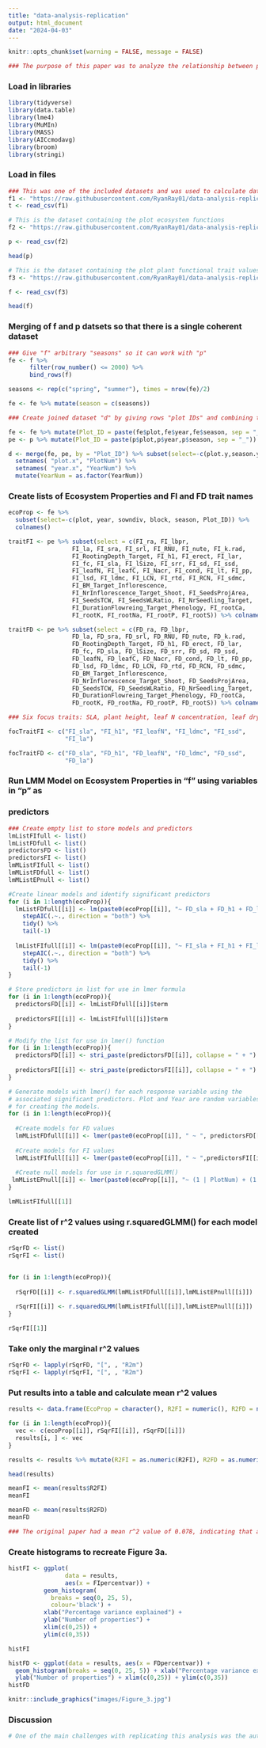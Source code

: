 ```yaml
---
title: "data-analysis-replication"
output: html_document
date: "2024-04-03"
---
```

```r
knitr::opts_chunk$set(warning = FALSE, message = FALSE) 
```

```r
### The purpose of this paper was to analyze the relationship between plant traits and ecosystem properties to see if plant traits could be used as predictors of ecosystem properties using linear mixed models and calculating marginal r^2 values of those models to investigate the proportion of variance explained by traits. The analysis focused on six plant functional traits as predictors of the ecosystem properties. There were two datasets used, which are saved as p and f in this code. Dataset P contains plot data with variables to be used as the ecosystem properties and dataset f contains the data regarding the plant functional traits for each plot. Dataset "f" contains two separate values for each trait "FD" and "FI", in my analysis I separated the values for each model as using both in each model led to more different results than the authors. 
```


### Load in libraries
```r
library(tidyverse)
library(data.table)
library(lme4)
library(MuMIn)
library(MASS)
library(AICcmodavg)
library(broom)
library(stringi)
```

### Load in files
```r

### This was one of the included datasets and was used to calculate dataset "f" by the authors. 
f1 <- "https://raw.githubusercontent.com/RyanRay01/data-analysis-replication/main/data/traits.st.csv"
t <- read_csv(f1)

# This is the dataset containing the plot ecosystem functions
f2 <- "https://raw.githubusercontent.com/RyanRay01/data-analysis-replication/main/data/predictors_raw.csv"

p <- read_csv(f2)

head(p)

# This is the dataset containing the plot plant functional trait values.
f3 <- "https://raw.githubusercontent.com/RyanRay01/data-analysis-replication/main/data/functions4.st.csv"

f <- read_csv(f3)

head(f)

```

### Merging of f and p datsets so that there is a single coherent dataset
```r
### Give "f" arbitrary "seasons" so it can work with "p"
fe <- f %>% 
      filter(row_number() <= 2000) %>% 
      bind_rows(f)

seasons <- rep(c("spring", "summer"), times = nrow(fe)/2)

fe <- fe %>% mutate(season = c(seasons))

### Create joined dataset "d" by giving rows "plot IDs" and combining them

fe <- fe %>% mutate(Plot_ID = paste(fe$plot,fe$year,fe$season, sep = "_"))
pe <- p %>% mutate(Plot_ID = paste(p$plot,p$year,p$season, sep = "_"))

d <- merge(fe, pe, by = "Plot_ID") %>% subset(select=-c(plot.y,season.y,year.y)) %>%
  setnames( "plot.x", "PlotNum") %>%
  setnames( "year.x", "YearNum") %>%
  mutate(YearNum = as.factor(YearNum))
```

### Create lists of Ecosystem Properties and FI and FD trait names
```r
ecoProp <- fe %>%
  subset(select=-c(plot, year, sowndiv, block, season, Plot_ID)) %>%
  colnames()

traitFI <- pe %>% subset(select = c(FI_ra, FI_lbpr,
                  FI_la, FI_sra, FI_srl, FI_RNU, FI_nute, FI_k.rad, 
                  FI_RootingDepth_Target, FI_h1, FI_erect, FI_lar, 
                  FI_fc, FI_sla, FI_lSize, FI_srr, FI_sd, FI_ssd, 
                  FI_leafN, FI_leafC, FI_Nacr, FI_cond, FI_lt, FI_pp, 
                  FI_lsd, FI_ldmc, FI_LCN, FI_rtd, FI_RCN, FI_sdmc, 
                  FI_BM_Target_Inflorescence, 
                  FI_NrInflorescence_Target_Shoot, FI_SeedsProjArea, 
                  FI_SeedsTCW, FI_SeedsWLRatio, FI_NrSeedling_Target, 
                  FI_DurationFlowreing_Target_Phenology, FI_rootCa, 
                  FI_rootK, FI_rootNa, FI_rootP, FI_rootS)) %>% colnames()

traitFD <- pe %>% subset(select = c(FD_ra, FD_lbpr,
                  FD_la, FD_sra, FD_srl, FD_RNU, FD_nute, FD_k.rad, 
                  FD_RootingDepth_Target, FD_h1, FD_erect, FD_lar, 
                  FD_fc, FD_sla, FD_lSize, FD_srr, FD_sd, FD_ssd, 
                  FD_leafN, FD_leafC, FD_Nacr, FD_cond, FD_lt, FD_pp, 
                  FD_lsd, FD_ldmc, FD_LCN, FD_rtd, FD_RCN, FD_sdmc, 
                  FD_BM_Target_Inflorescence, 
                  FD_NrInflorescence_Target_Shoot, FD_SeedsProjArea, 
                  FD_SeedsTCW, FD_SeedsWLRatio, FD_NrSeedling_Target, 
                  FD_DurationFlowreing_Target_Phenology, FD_rootCa, 
                  FD_rootK, FD_rootNa, FD_rootP, FD_rootS)) %>% colnames()

### Six focus traits: SLA, plant height, leaf N concentration, leaf dry matter content, stem tissue density and leaf area

focTraitFI <- c("FI_sla", "FI_h1", "FI_leafN", "FI_ldmc", "FI_ssd", 
                "FI_la")

focTraitFD <- c("FD_sla", "FD_h1", "FD_leafN", "FD_ldmc", "FD_ssd", 
                "FD_la")
```

### Run LMM Model on Ecosystem Properties in "f" using variables in "p" as
### predictors
```r
### Create empty list to store models and predictors
lmListFIfull <- list()
lmListFDfull <- list()
predictorsFD <- list()
predictorsFI <- list()
lmMListFIfull <- list()
lmMListFDfull <- list()
lmMListEPnull <- list()

#Create linear models and identify significant predictors
for (i in 1:length(ecoProp)){
  lmListFDfull[[i]] <- lm(paste0(ecoProp[[i]], "~ FD_sla + FD_h1 + FD_leafN + FD_ldmc + FD_ssd + FD_la"), data = d) %>%
    stepAIC(.~., direction = "both") %>%
    tidy() %>%
    tail(-1)
  
  lmListFIfull[[i]] <- lm(paste0(ecoProp[[i]], "~ FI_sla + FI_h1 + FI_leafN + FI_ldmc + FI_ssd + FI_la"), data = d) %>%
    stepAIC(.~., direction = "both") %>%
    tidy() %>%
    tail(-1)
}

# Store predictors in list for use in lmer formula
for (i in 1:length(ecoProp)){
  predictorsFD[[i]] <- lmListFDfull[[i]]$term
  
  predictorsFI[[i]] <- lmListFIfull[[i]]$term
}

# Modify the list for use in lmer() function
for (i in 1:length(ecoProp)){
  predictorsFD[[i]] <- stri_paste(predictorsFD[[i]], collapse = " + ")
  
  predictorsFI[[i]] <- stri_paste(predictorsFI[[i]], collapse = " + ")
}

# Generate models with lmer() for each response variable using the
# associated significant predictors. Plot and Year are random variables
# for creating the models.
for (i in 1:length(ecoProp)){
  
  #Create models for FD values
  lmMListFDfull[[i]] <- lmer(paste0(ecoProp[[i]], " ~ ", predictorsFD[[i]]," + (1 | PlotNum) + (1 | YearNum)"), data = d, na.action = na.omit)
  
  #Create models for FI values
  lmMListFIfull[[i]] <- lmer(paste0(ecoProp[[i]], " ~ ",predictorsFI[[i]]," + (1 | PlotNum) + (1 | YearNum)"), data = d, na.action = na.omit)
  
  #Create null models for use in r.squaredGLMM() 
 lmMListEPnull[[i]] <- lmer(paste0(ecoProp[[i]], "~ (1 | PlotNum) + (1 | YearNum)"), data = d, na.action = na.omit)
}

lmMListFIfull[[1]]
```

### Create list of r^2 values using r.squaredGLMM() for each model created
```r
rSqrFD <- list()
rSqrFI <- list()

    
for (i in 1:length(ecoProp)){
  
  rSqrFD[[i]] <- r.squaredGLMM(lmMListFDfull[[i]],lmMListEPnull[[i]])
  
  rSqrFI[[i]] <- r.squaredGLMM(lmMListFIfull[[i]],lmMListEPnull[[i]])
}

rSqrFI[[1]]
```
### Take only the marginal r^2 values
```r
rSqrFD <- lapply(rSqrFD, "[", , "R2m") 
rSqrFI <- lapply(rSqrFI, "[", , "R2m") 
```

### Put results into a table and calculate mean r^2 values
```r
results <- data.frame(EcoProp = character(), R2FI = numeric(), R2FD = numeric(), stringsAsFactors = FALSE)

for (i in 1:length(ecoProp)){
  vec <- c(ecoProp[[i]], rSqrFI[[i]], rSqrFD[[i]])
  results[i, ] <- vec
}

results <- results %>% mutate(R2FI = as.numeric(R2FI), R2FD = as.numeric(R2FD), FIpercentvar = as.numeric(R2FI)*100, FDpercentvar = as.numeric(R2FD)*100)

head(results)

meanFI <- mean(results$R2FI)
meanFI

meanFD <- mean(results$R2FD)
meanFD

### The original paper had a mean r^2 value of 0.078, indicating that a higher amount of variance was explained by their predictors.
```

### Create histograms to recreate Figure 3a.
```r
histFI <- ggplot(
                data = results,
                aes(x = FIpercentvar)) +
          geom_histogram(
            breaks = seq(0, 25, 5),
            colour='black') +
          xlab("Percentage variance explained") +
          ylab("Number of properties") +
          xlim(c(0,25)) +
          ylim(c(0,35))

histFI

histFD <- ggplot(data = results, aes(x = FDpercentvar)) +
  geom_histogram(breaks = seq(0, 25, 5)) + xlab("Percentage variance explained") +
  ylab("Number of properties") + xlim(c(0,25)) + ylim(c(0,35))
histFD
```

```r
knitr::include_graphics("images/Figure_3.jpg")
```

### Discussion
```r
# One of the main challenges with replicating this analysis was the author calculated 2 metrics FD and FI for each trait but did not make it clear how these were handled in the creation of the models, or at the very least it was not apparent to me what they did. I was unable to recreate their results by separating the FD and FI values, but even when used both values for creating the models I was unable to achieve the same results. The authors got an average of .078 for their r^2 values, whereas I was only able to get an average of about .2 for both metrics. Despite this, I was able to get a similar right-skewed distribution as the original study. This was to be expected though, since the original authors found that traits were not a good indicator of ecosystem properties. Compared to the original study, I found that over 30 of the 42 ecosystem properties had less than 5% of their variance explained by their predictor variables. Only 4 properties had 5 - 10% of their variance explained using the FD metric, and about 7 using the FI. Using the FI metric I only had one property explained between 10-15% and about three using FD. The original study had about 26 properties from 0 - 5%, nine from 5-10%, four from 10-15%, two from 15-20%, and one from 20-25%. The difference from our results likely stemmed from me not understanding how they handled the FD and FI measurements, as well as some confusion on my part as to how and why they constructed their null model, which led to me using nulls based on each of the ecosystem properties. 
```
